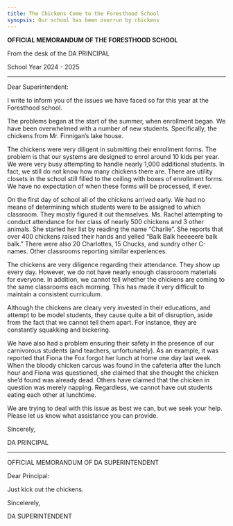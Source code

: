 ```yaml
---
title: The Chickens Come to the Foresthood School
synopsis: Our school has been overrun by chickens
---
```


**OFFICIAL MEMORANDUM OF THE FORESTHOOD SCHOOL**

From the desk of the DA PRINCIPAL

School Year 2024 - 2025

***

Dear Superintendent:

I write to inform you of the issues we have faced so far this year at the Foresthood school.

The problems began at the start of the summer, when enrollment began. We have been overwhelmed with a number of new students.  Specifically, the chickens from Mr. Finnigan’s lake house.

The chickens were very diligent in submitting their enrollment forms.  The problem is that our systems are designed to enrol around 10 kids per year. We were very busy attempting to handle nearly 1,000 additional students.  In fact, we still do not know how many chickens there are.  There are utility closets in the school still filled to the ceiling with boxes of enrollment forms.  We have no expectation of when these forms will be processed, if ever.

On the first day of school all of the chickens arrived early. We had no means of determining which students were to be assigned to which classroom.  They mostly figured it out themselves.  Ms. Rachel attempting to conduct attendance for her class of nearly 500 chickens and 3 other animals. She started her list by reading the name “Charlie”.  She reports that over 400 chickens raised their hands and yelled “Balk Balk heeeeere  balk balk.” There were also 20 Charlottes, 15 Chucks, and sundry other C-names.  Other classrooms reporting similar experiences.

The chickens are very diligence regarding their attendance.  They show up every day.  However, we do not have nearly enough classrooom materials for everyone.  In addition, we cannot tell whether the chickens are coming to the same classrooms each morning.  This has made it very difficult to maintain a consistent curriculum.

Although the chickens are cleary very invested in their educations, and attempt to be model students, they cause quite a bit of disruption, aside from the fact that we cannot tell them apart.  For instance, they are constantly squakking and bickering.

We have also had a problem ensuring their safety in the presence of our carnivorous students (and teachers, unfortunately).  As an example, it was reported that Fiona the Fox forgot her lunch at home one day last week.  When the bloody chicken carcus was found in the cafeteria after the lunch hour and Fiona was questioned, she claimed that she thought the chicken she’d found was already dead. Others have claimed that the chicken in question was merely napping.  Regardless, we cannot have out students eating each other at lunchtime.

We are trying to deal with this issue as best we can, but we seek your help.  Please let us know what assistance you can provide.

Sincerely,

DA PRINCIPAL

***

OFFICIAL MEMORANDUM OF DA SUPERINTENDENT

Dear Principal:

Just kick out the chickens.

Sincelerely,

DA SUPERINTENDENT
